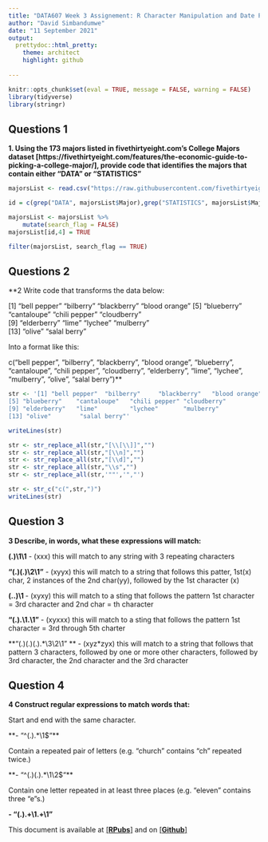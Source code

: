 ```yaml
---
title: "DATA607 Week 3 Assignement: R Character Manipulation and Date Processing "
author: "David Simbandumwe"
date: "11 September 2021"
output:
  prettydoc::html_pretty:
    theme: architect
    highlight: github
    
---
```



```r
knitr::opts_chunk$set(eval = TRUE, message = FALSE, warning = FALSE)
library(tidyverse)
library(stringr)
```





## Questions 1

**1. Using the 173 majors listed in fivethirtyeight.com’s College Majors dataset [https://fivethirtyeight.com/features/the-economic-guide-to-picking-a-college-major/], provide code that identifies the majors that contain either "DATA" or "STATISTICS"**

  
```r

majorsList <- read.csv("https://raw.githubusercontent.com/fivethirtyeight/data/master/college-majors/majors-list.csv")

id = c(grep("DATA", majorsList$Major),grep("STATISTICS", majorsList$Major))

majorsList <- majorsList %>%
    mutate(search_flag = FALSE)
majorsList[id,4] = TRUE

filter(majorsList, search_flag == TRUE)

```
  
  
  
## Questions 2

**2 Write code that transforms the data below:

[1] "bell pepper"  "bilberry"     "blackberry"   "blood orange"
[5] "blueberry"    "cantaloupe"   "chili pepper" "cloudberry"  
[9] "elderberry"   "lime"         "lychee"       "mulberry"    
[13] "olive"        "salal berry"


Into a format like this:

c("bell pepper", "bilberry", "blackberry", "blood orange", "blueberry", "cantaloupe", "chili pepper", "cloudberry", "elderberry", "lime", "lychee", "mulberry", "olive", "salal berry")**

  
```r

str <- '[1] "bell pepper"  "bilberry"     "blackberry"   "blood orange"
[5] "blueberry"    "cantaloupe"   "chili pepper" "cloudberry"  
[9] "elderberry"   "lime"         "lychee"       "mulberry"    
[13] "olive"        "salal berry"'

writeLines(str)

str <- str_replace_all(str,"[\\[\\]]","")
str <- str_replace_all(str,"[\\n]","")
str <- str_replace_all(str,"[\\d]","")
str <- str_replace_all(str,"\\s","")
str <- str_replace_all(str,'""','","')

str <- str_c("c(",str,")")
writeLines(str)


```


## Question 3
  
**3 Describe, in words, what these expressions will match:**

**(.)\1\1**                 - (xxx) this will match to any string with 3 repeating characters 

**"(.)(.)\\2\\1"**          - (xyyx) this will match to a string that follows this patter, 1st(x) char, 2 instances of the 2nd char(yy), followed by the 1st character (x)

**(..)\1 **                 - (xyxy) this will match to a sting that follows the pattern 1st character = 3rd character and 2nd char = th character

**"(.).\\1.\\1"**           - (xyxxx) this will match to a sting that follows the pattern 1st character = 3rd through 5th charter

**"(.)(.)(.).*\\3\\2\\1" **     - (xyz\*zyx) this will match to a string that follows that pattern 3 characters, followed by one or more other characters, followed by 3rd character, the 2nd character and the 3rd character

 
## Question 4
**4 Construct regular expressions to match words that:**

Start and end with the same character. 

**- "^(.).*\\1$"**

Contain a repeated pair of letters (e.g. "church" contains "ch" repeated twice.)

**- "^(.)(.).*\\1\\2$"**

Contain one letter repeated in at least three places (e.g. "eleven" contains three "e"s.)
 
**- "(.).+\\1.+\\1"** 
  
  
This document is available at [[**RPubs**]](https://rpubs.com/dsimbandumwe/807980)
and on [[**Github**]](https://github.com/dsimband/DATA607/blob/4603e72a1ed3e5759430888d398bb2db440e27a6/Homework/DATA607_w3_DataProcessing.Rmd)
